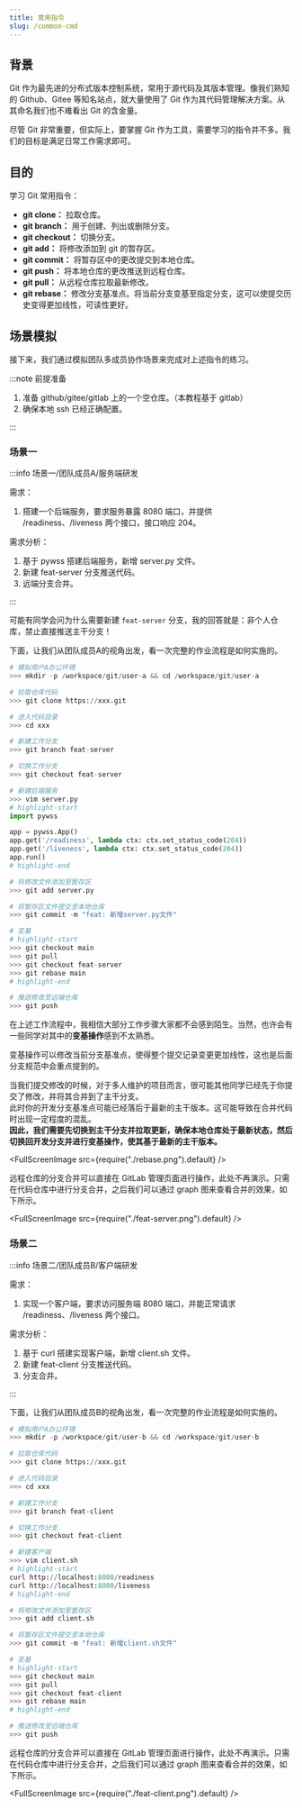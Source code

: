 ```yaml
---
title: 常用指令
slug: /common-cmd
---
```



<!--package-->

## 背景

Git 作为最先进的分布式版本控制系统，常用于源代码及其版本管理。像我们熟知的 Github、Gitee 等知名站点，就大量使用了 Git 作为其代码管理解决方案。从其命名我们也不难看出 Git 的含金量。

尽管 Git 非常重要，但实际上，要掌握 Git 作为工具，需要学习的指令并不多。我们的目标是满足日常工作需求即可。


## 目的

学习 Git 常用指令：

- **git clone：** 拉取仓库。
- **git branch：** 用于创建、列出或删除分支。
- **git checkout：** 切换分支。
- **git add：** 将修改添加到 git 的暂存区。
- **git commit：** 将暂存区中的更改提交到本地仓库。
- **git push：** 将本地仓库的更改推送到远程仓库。
- **git pull：** 从远程仓库拉取最新修改。
- **git rebase：** 修改分支基准点。将当前分支变基至指定分支，这可以使提交历史变得更加线性，可读性更好。

## 场景模拟

接下来，我们通过模拟团队多成员协作场景来完成对上述指令的练习。

:::note 前提准备

1. 准备 github/gitee/gitlab 上的一个空仓库。（本教程基于 gitlab）
2. 确保本地 ssh 已经正确配置。

:::

### 场景一

:::info 场景一/团队成员A/服务端研发

需求：
1. 搭建一个后端服务，要求服务暴露 8080 端口，并提供 /readiness、/liveness 两个接口，接口响应 204。

需求分析：
1. 基于 pywss 搭建后端服务，新增 server.py 文件。
2. 新建 feat-server 分支推送代码。
3. 远端分支合并。

:::

可能有同学会问为什么需要新建 `feat-server` 分支，我的回答就是：<HighLightText>非个人仓库，禁止直接推送主干分支！</HighLightText>

下面，让我们从团队成员A的视角出发，看一次完整的作业流程是如何实施的。

```python showLineNumbers
# 模拟用户A办公环境
>>> mkdir -p /workspace/git/user-a && cd /workspace/git/user-a

# 拉取仓库代码
>>> git clone https://xxx.git

# 进入代码目录
>>> cd xxx

# 新建工作分支
>>> git branch feat-server

# 切换工作分支
>>> git checkout feat-server

# 新建后端服务
>>> vim server.py
# highlight-start
import pywss

app = pywss.App()
app.get('/readiness', lambda ctx: ctx.set_status_code(204))
app.get('/liveness', lambda ctx: ctx.set_status_code(204))
app.run()
# highlight-end

# 将修改文件添加至暂存区
>>> git add server.py

# 将暂存区文件提交至本地仓库
>>> git commit -m "feat: 新增server.py文件"

# 变基
# highlight-start
>>> git checkout main
>>> git pull
>>> git checkout feat-server
>>> git rebase main
# highlight-end

# 推送修改至远端仓库
>>> git push
```

在上述工作流程中，我相信大部分工作步骤大家都不会感到陌生。当然，也许会有一些同学对其中的**变基操作**感到不太熟悉。

变基操作可以修改当前分支基准点，使得整个提交记录变更更加线性，这也是后面分支规范中会重点提到的。

当我们提交修改的时候，对于多人维护的项目而言，很可能其他同学已经先于你提交了修改，并将其合并到了主干分支。 <br/>
此时你的开发分支基准点可能已经落后于最新的主干版本。这可能导致在合并代码时出现一定程度的混乱。 <br/>
**因此，我们需要先切换到主干分支并拉取更新，确保本地仓库处于最新状态，然后切换回开发分支并进行变基操作，使其基于最新的主干版本。**

<FullScreenImage src={require("./rebase.png").default} />

远程仓库的分支合并可以直接在 GitLab 管理页面进行操作，此处不再演示。只需在代码仓库中进行分支合并，之后我们可以通过 graph 图来查看合并的效果，如下所示。

<FullScreenImage src={require("./feat-server.png").default} />



### 场景二

:::info 场景二/团队成员B/客户端研发

需求：
1. 实现一个客户端，要求访问服务端 8080 端口，并能正常请求 /readiness、/liveness 两个接口。

需求分析：
1. 基于 curl 搭建实现客户端，新增 client.sh 文件。
2. 新建 feat-client 分支推送代码。
3. 分支合并。

:::

下面，让我们从团队成员B的视角出发，看一次完整的作业流程是如何实施的。

```python showLineNumbers
# 模拟用户A办公环境
>>> mkdir -p /workspace/git/user-b && cd /workspace/git/user-b

# 拉取仓库代码
>>> git clone https://xxx.git

# 进入代码目录
>>> cd xxx

# 新建工作分支
>>> git branch feat-client

# 切换工作分支
>>> git checkout feat-client

# 新建客户端
>>> vim client.sh
# highlight-start
curl http://localhost:8080/readiness
curl http://localhost:8080/liveness
# highlight-end

# 将修改文件添加至暂存区
>>> git add client.sh

# 将暂存区文件提交至本地仓库
>>> git commit -m "feat: 新增client.sh文件"

# 变基
# highlight-start
>>> git checkout main
>>> git pull
>>> git checkout feat-client
>>> git rebase main
# highlight-end

# 推送修改至远端仓库
>>> git push
```

远程仓库的分支合并可以直接在 GitLab 管理页面进行操作，此处不再演示。只需在代码仓库中进行分支合并，之后我们可以通过 graph 图来查看合并的效果，如下所示。

<FullScreenImage src={require("./feat-client.png").default} />

